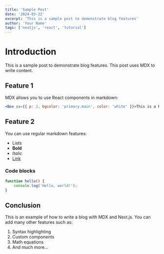 ```yaml
---
title: 'Sample Post'
date: '2024-03-22'
excerpt: 'This is a sample post to demonstrate blog features'
author: 'Your Name'
tags: ['nextjs', 'react', 'tutorial']
---
```


# Introduction

This is a sample post to demonstrate blog features. This post uses MDX to write content.

## Feature 1

MDX allows you to use React components in markdown:

```jsx
<Box sx={{ p: 2, bgcolor: 'primary.main', color: 'white' }}>This is a React component in MDX</Box>
```

## Feature 2

You can use regular markdown features:

- Lists
- **Bold**
- _Italic_
- [Link](https://example.com)

### Code blocks

```typescript
function hello() {
	console.log('Hello, world!');
}
```

## Conclusion

This is an example of how to write a blog with MDX and Next.js. You can add many other features such as:

1. Syntax highlighting
2. Custom components
3. Math equations
4. And much more...
